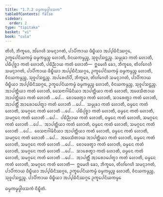 ```yaml
---
title: "1.7.2 ᨵᨾ᩠ᨾᨠᨾ᩠ᨾᨴ᩠ᩅᩤᨴᩈᨠ"
tableOfContents: false
sidebar:
  order: 2
type: "tipitaka"
basket: "vi"
book: "cula"
---
```



<DynamicBreadcrumb />

<Division number="68" book="cula">

<Paragraph number="311" book="cula">
ᨲᩦᩉᩥ, ᨽᩥᨠ᩠ᨡᩅᩮ, ᩋᩘᨣᩮᩉᩥ ᩈᨾᨶ᩠ᨶᩣᨣᨲᩴ, ᨸᩣᨸᩥᨠᩣᨿ ᨴᩥᨭ᩠ᨮᩥᨿᩣ ᩋᨸ᩠ᨸᨭᩥᨶᩥᩔᨣ᩠ᨣᩮ, ᩏᨠ᩠ᨡᩮᨸᨶᩦᨿᨠᨾ᩠ᨾᩴ ᨵᨾ᩠ᨾᨠᨾ᩠ᨾᨬ᩠ᨧ ᩉᩮᩣᨲᩥ, ᩅᩥᨶᨿᨠᨾ᩠ᨾᨬ᩠ᨧ, ᩈᩩᩅᩪᨸᩈᨶ᩠ᨲᨬ᩠ᨧ. ᩈᨾ᩠ᨾᩩᨡᩣ ᨠᨲᩴ ᩉᩮᩣᨲᩥ, ᨸᨭᩥᨸᩩᨧ᩠ᨨᩣ ᨠᨲᩴ ᩉᩮᩣᨲᩥ, ᨸᨭᩥᨬ᩠ᨬᩣᨿ ᨠᨲᩴ ᩉᩮᩣᨲᩥ—  ᩍᨾᩮᩉᩥ ᨡᩮᩣ, ᨽᩥᨠ᩠ᨡᩅᩮ, ᨲᩦᩉᩘᨣᩮᩉᩥ ᩈᨾᨶ᩠ᨶᩣᨣᨲᩴ, ᨸᩣᨸᩥᨠᩣᨿ ᨴᩥᨭ᩠ᨮᩥᨿᩣ ᩋᨸ᩠ᨸᨭᩥᨶᩥᩔᨣ᩠ᨣᩮ, ᩏᨠ᩠ᨡᩮᨸᨶᩦᨿᨠᨾ᩠ᨾᩴ ᨵᨾ᩠ᨾᨠᨾ᩠ᨾᨬ᩠ᨧ ᩉᩮᩣᨲᩥ, ᩅᩥᨶᨿᨠᨾ᩠ᨾᨬ᩠ᨧ, ᩈᩩᩅᩪᨸᩈᨶ᩠ᨲᨬ᩠ᨧ.
</Paragraph>

<Paragraph number="312" book="cula">
ᩋᨸᩁᩮᩉᩥᨸᩥ, ᨽᩥᨠ᩠ᨡᩅᩮ, ᨲᩦᩉᩘᨣᩮᩉᩥ ᩈᨾᨶ᩠ᨶᩣᨣᨲᩴ, ᨸᩣᨸᩥᨠᩣᨿ ᨴᩥᨭ᩠ᨮᩥᨿᩣ ᩋᨸ᩠ᨸᨭᩥᨶᩥᩔᨣ᩠ᨣᩮ, ᩏᨠ᩠ᨡᩮᨸᨶᩦᨿᨠᨾ᩠ᨾᩴ ᨵᨾ᩠ᨾᨠᨾ᩠ᨾᨬ᩠ᨧ ᩉᩮᩣᨲᩥ, ᩅᩥᨶᨿᨠᨾ᩠ᨾᨬ᩠ᨧ, ᩈᩩᩅᩪᨸᩈᨶ᩠ᨲᨬ᩠ᨧ. ᩋᩣᨸᨲ᩠ᨲᩥᨿᩣ ᨠᨲᩴ ᩉᩮᩣᨲᩥ, ᨴᩮᩈᨶᩣᨣᩤᨾᩥᨶᩥᨿᩣ ᩋᩣᨸᨲ᩠ᨲᩥᨿᩣ ᨠᨲᩴ ᩉᩮᩣᨲᩥ, ᩋᨴᩮᩈᩥᨲᩣᨿ ᩋᩣᨸᨲ᩠ᨲᩥᨿᩣ ᨠᨲᩴ ᩉᩮᩣᨲᩥ …ᨸᩮ…  ᨧᩮᩣᨴᩮᨲ᩠ᩅᩣ ᨠᨲᩴ ᩉᩮᩣᨲᩥ, ᩈᩣᩁᩮᨲ᩠ᩅᩣ ᨠᨲᩴ ᩉᩮᩣᨲᩥ, ᩋᩣᨸᨲ᩠ᨲᩥᩴ ᩋᩣᩁᩮᩣᨸᩮᨲ᩠ᩅᩣ ᨠᨲᩴ ᩉᩮᩣᨲᩥ …ᨸᩮ…  ᩈᨾ᩠ᨾᩩᨡᩣ ᨠᨲᩴ ᩉᩮᩣᨲᩥ, ᨵᨾ᩠ᨾᩮᨶ ᨠᨲᩴ ᩉᩮᩣᨲᩥ, ᩈᨾᨣ᩠ᨣᩮᨶ ᨠᨲᩴ ᩉᩮᩣᨲᩥ …ᨸᩮ…  ᨸᨭᩥᨸᩩᨧ᩠ᨨᩣ ᨠᨲᩴ ᩉᩮᩣᨲᩥ, ᨵᨾ᩠ᨾᩮᨶ ᨠᨲᩴ ᩉᩮᩣᨲᩥ, ᩈᨾᨣ᩠ᨣᩮᨶ ᨠᨲᩴ ᩉᩮᩣᨲᩥ …ᨸᩮ…  ᨸᨭᩥᨬ᩠ᨬᩣᨿ ᨠᨲᩴ ᩉᩮᩣᨲᩥ, ᨵᨾ᩠ᨾᩮᨶ ᨠᨲᩴ ᩉᩮᩣᨲᩥ, ᩈᨾᨣ᩠ᨣᩮᨶ ᨠᨲᩴ ᩉᩮᩣᨲᩥ …ᨸᩮ…  ᩋᩣᨸᨲ᩠ᨲᩥᨿᩣ ᨠᨲᩴ ᩉᩮᩣᨲᩥ, ᨵᨾ᩠ᨾᩮᨶ ᨠᨲᩴ ᩉᩮᩣᨲᩥ, ᩈᨾᨣ᩠ᨣᩮᨶ ᨠᨲᩴ ᩉᩮᩣᨲᩥ …ᨸᩮ…  ᨴᩮᩈᨶᩣᨣᩤᨾᩥᨶᩥᨿᩣ ᩋᩣᨸᨲ᩠ᨲᩥᨿᩣ ᨠᨲᩴ ᩉᩮᩣᨲᩥ, ᨵᨾ᩠ᨾᩮᨶ ᨠᨲᩴ ᩉᩮᩣᨲᩥ, ᩈᨾᨣ᩠ᨣᩮᨶ ᨠᨲᩴ ᩉᩮᩣᨲᩥ …ᨸᩮ…  ᩋᨴᩮᩈᩥᨲᩣᨿ ᩋᩣᨸᨲ᩠ᨲᩥᨿᩣ ᨠᨲᩴ ᩉᩮᩣᨲᩥ, ᨵᨾ᩠ᨾᩮᨶ ᨠᨲᩴ ᩉᩮᩣᨲᩥ, ᩈᨾᨣ᩠ᨣᩮᨶ ᨠᨲᩴ ᩉᩮᩣᨲᩥ …ᨸᩮ…  ᨧᩮᩣᨴᩮᨲ᩠ᩅᩣ ᨠᨲᩴ ᩉᩮᩣᨲᩥ, ᨵᨾ᩠ᨾᩮᨶ ᨠᨲᩴ ᩉᩮᩣᨲᩥ, ᩈᨾᨣ᩠ᨣᩮᨶ ᨠᨲᩴ ᩉᩮᩣᨲᩥ …ᨸᩮ…  ᩈᩣᩁᩮᨲ᩠ᩅᩣ ᨠᨲᩴ ᩉᩮᩣᨲᩥ, ᨵᨾ᩠ᨾᩮᨶ ᨠᨲᩴ ᩉᩮᩣᨲᩥ, ᩈᨾᨣ᩠ᨣᩮᨶ ᨠᨲᩴ ᩉᩮᩣᨲᩥ …ᨸᩮ…  ᩋᩣᨸᨲ᩠ᨲᩥᩴ ᩋᩣᩁᩮᩣᨸᩮᨲ᩠ᩅᩣ ᨠᨲᩴ ᩉᩮᩣᨲᩥ, ᨵᨾ᩠ᨾᩮᨶ ᨠᨲᩴ ᩉᩮᩣᨲᩥ, ᩈᨾᨣ᩠ᨣᩮᨶ ᨠᨲᩴ ᩉᩮᩣᨲᩥ—  ᩍᨾᩮᩉᩥ ᨡᩮᩣ, ᨽᩥᨠ᩠ᨡᩅᩮ, ᨲᩦᩉᩘᨣᩮᩉᩥ ᩈᨾᨶ᩠ᨶᩣᨣᨲᩴ, ᨸᩣᨸᩥᨠᩣᨿ ᨴᩥᨭ᩠ᨮᩥᨿᩣ ᩋᨸ᩠ᨸᨭᩥᨶᩥᩔᨣ᩠ᨣᩮ, ᩏᨠ᩠ᨡᩮᨸᨶᩦᨿᨠᨾ᩠ᨾᩴ ᨵᨾ᩠ᨾᨠᨾ᩠ᨾᨬ᩠ᨧ ᩉᩮᩣᨲᩥ, ᩅᩥᨶᨿᨠᨾ᩠ᨾᨬ᩠ᨧ, ᩈᩩᩅᩪᨸᩈᨶ᩠ᨲᨬ᩠ᨧ.

</Paragraph>
</Division>

<Paragraph number="313" type="center" book="cula">
ᨸᩣᨸᩥᨠᩣᨿ ᨴᩥᨭ᩠ᨮᩥᨿᩣ ᩋᨸ᩠ᨸᨭᩥᨶᩥᩔᨣ᩠ᨣᩮ ᩏᨠ᩠ᨡᩮᨸᨶᩦᨿᨠᨾ᩠ᨾᩮ

  
ᨵᨾ᩠ᨾᨠᨾ᩠ᨾᨴ᩠ᩅᩤᨴᩈᨠᩴ ᨶᩥᨭ᩠ᨮᩥᨲᩴ.
</Paragraph>